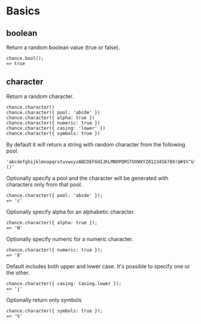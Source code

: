 # Basics

## boolean

Return a random boolean value (true or false).

```
chance.bool();
=> true
```

## character

Return a random character.

```
chance.character()
chance.character({ pool: 'abcde' })
chance.character({ alpha: true })
chance.character({ numeric: true })
chance.character({ casing: 'lower' })
chance.character({ symbols: true })
```

By default it will return a string with random character from the following pool.

```
'abcdefghijklmnopqrstuvwxyzABCDEFGHIJKLMNOPQRSTUVWXYZ0123456789!@#$%^&*()'
```

Optionally specify a pool and the character will be generated with characters only from that pool.

```
chance.character({ pool: 'abcde' });
=> 'c'
```

Optionally specify alpha for an alphabetic character.

```
chance.character({ alpha: true });
=> 'N'
```

Optionally specify numeric for a numeric character.

```
chance.character({ numeric: true });
=> '8'
```

Default includes both upper and lower case. It's possible to specify one or the other.

```
chance.character({ casing: Casing.lower });
=> 'j'
```

Optionally return only symbols

```
chance.character({ symbols: true });
=> '%'
```
